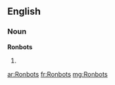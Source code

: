 ==English==

===Noun===
'''Ronbots'''

# {{plural of|[[Ronbot]]}}

[[ar:Ronbots]]
[[fr:Ronbots]]
[[mg:Ronbots]]